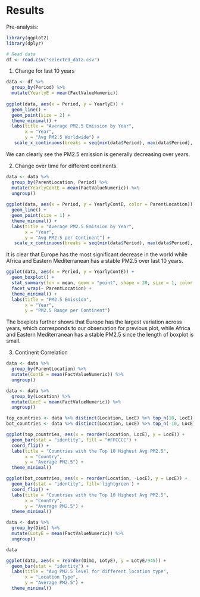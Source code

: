 # Results

Pre-analysis:
```r
library(ggplot2)
library(dplyr)

# Read data
df <- read.csv("selected_data.csv")
```

1. Change for last 10 years
```r
data <- df %>%
  group_by(Period) %>%
  mutate(YearlyE = mean(FactValueNumeric))
            
ggplot(data, aes(x = Period, y = YearlyE)) +
  geom_line() +
  geom_point(size = 2) +
  theme_minimal() +
  labs(title = "Average PM2.5 Emission by Year",
       x = "Year",
       y = "Avg PM2.5 Worldwide") +
   scale_x_continuous(breaks = seq(min(data$Period), max(data$Period), by = 1))
```

We can clearly see the PM2.5 emission is generally decreasing over years.

2. Change over time for different continents.

```r
data <- data %>%
  group_by(ParentLocation, Period) %>%
  mutate(YearlyContE = mean(FactValueNumeric)) %>%
  ungroup()
            
ggplot(data, aes(x = Period, y = YearlyContE, color = ParentLocation)) +
  geom_line() +
  geom_point(size = 1) +
  theme_minimal() +
  labs(title = "Average PM2.5 Emission by Year",
       x = "Year",
       y = "Avg PM2.5 per Continent") +
   scale_x_continuous(breaks = seq(min(data$Period), max(data$Period), by = 1))
```

It is clear that Europe has the most significant decrease in the world while Africa and Eastern Mediterranean has a stable PM2.5 over last 10 years.


```r
ggplot(data, aes(x = Period, y = YearlyContE)) +
  geom_boxplot() + 
  stat_summary(fun = mean, geom = "point", shape = 20, size = 1, color = "blue") +
  facet_wrap(~ ParentLocation) + 
  theme_minimal() +
  labs(title = "PM2.5 Emission",
       x = "Year",
       y = "PM2.5 Range per Continent")
```
The boxplots further shows that Europe has the largest variation across years, which corresponds to our observation for previous plot, while Africa and Eastern Mediterranean has a stable PM2.5 since the length of boxplot is small.

3. Continent Correlation

```r
data <- data %>%
  group_by(ParentLocation) %>%
  mutate(ContE = mean(FactValueNumeric)) %>%
  ungroup()

data <- data %>%
  group_by(Location) %>%
  mutate(LocE = mean(FactValueNumeric)) %>%
  ungroup()

top_countries <- data %>% distinct(Location, LocE) %>% top_n(10, LocE)
bot_countries <- data %>% distinct(Location, LocE) %>% top_n(-10, LocE)

ggplot(top_countries, aes(x = reorder(Location, LocE), y = LocE)) +
  geom_bar(stat = "identity", fill = "#FFCCCC") +
  coord_flip() +
  labs(title = "Countries with the Top 10 Highest Avg PM2.5",
       x = "Country",
       y = "Average PM2.5") +
  theme_minimal()
```
```r
ggplot(bot_countries, aes(x = reorder(Location, -LocE), y = LocE)) +
  geom_bar(stat = "identity", fill='lightgreen') +
  coord_flip() +
  labs(title = "Countries with the Top 10 Highest Avg PM2.5",
       x = "Country",
       y = "Average PM2.5") +
  theme_minimal()
```

```r
data <- data %>%
  group_by(Dim1) %>%
  mutate(LotyE = mean(FactValueNumeric)) %>%
  ungroup()

data

ggplot(data, aes(x = reorder(Dim1, LotyE), y = LotyE/945)) +
  geom_bar(stat = "identity") +
  labs(title = "Avg PM2.5 level for different location type",
       x = "Location Type",
       y = "Average PM2.5") +
  theme_minimal()
```